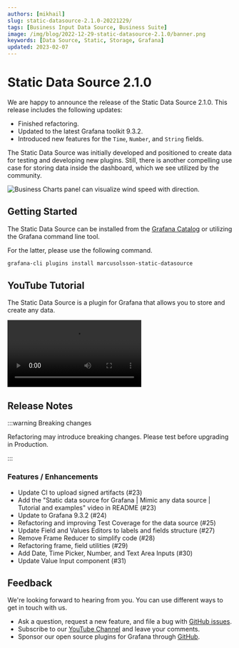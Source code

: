 ```yaml
---
authors: [mikhail]
slug: static-datasource-2.1.0-20221229/
tags: [Business Input Data Source, Business Suite]
image: /img/blog/2022-12-29-static-datasource-2.1.0/banner.png
keywords: [Data Source, Static, Storage, Grafana]
updated: 2023-02-07
---
```



# Static Data Source 2.1.0

We are happy to announce the release of the Static Data Source 2.1.0. This release includes the following updates:

- Finished refactoring.
- Updated to the latest Grafana toolkit 9.3.2.
- Introduced new features for the `Time`, `Number`, and `String` fields.

The Static Data Source was initially developed and positioned to create data for testing and developing new plugins. Still, there is another compelling use case for storing data inside the dashboard, which we see utilized by the community.

<Image
  title="Business Charts panel can visualize wind speed with direction."
  src="/img/blog/2022-12-29-static-datasource-2.1.0/wind.png"
/>

## Getting Started

The Static Data Source can be installed from the [Grafana Catalog](https://grafana.com/grafana/plugins/marcusolsson-static-datasource/) or utilizing the Grafana command line tool.

For the latter, please use the following command.

```bash
grafana-cli plugins install marcusolsson-static-datasource
```

## YouTube Tutorial

The Static Data Source is a plugin for Grafana that allows you to store and create any data.

<Video
  src="https://www.youtube.com/embed/QOV8ECOUjWs"
  title="Mimic any data with Static data source."
/>

## Release Notes

:::warning Breaking changes

Refactoring may introduce breaking changes. Please test before upgrading in Production.

:::

### Features / Enhancements

- Update CI to upload signed artifacts (#23)
- Add the "Static data source for Grafana | Mimic any data source | Tutorial and examples" video in README (#23)
- Update to Grafana 9.3.2 (#24)
- Refactoring and improving Test Coverage for the data source (#25)
- Update Field and Values Editors to labels and fields structure (#27)
- Remove Frame Reducer to simplify code (#28)
- Refactoring frame, field utilities (#29)
- Add Date, Time Picker, Number, and Text Area Inputs (#30)
- Update Value Input component (#31)

## Feedback

We're looking forward to hearing from you. You can use different ways to get in touch with us.

- Ask a question, request a new feature, and file a bug with [GitHub issues](https://github.com/volkovlabs/volkovlabs-static-datasource/issues).
- Subscribe to our [YouTube Channel](https://www.youtube.com/@volkovlabs) and leave your comments.
- Sponsor our open source plugins for Grafana through [GitHub](https://github.com/sponsors/VolkovLabs).
